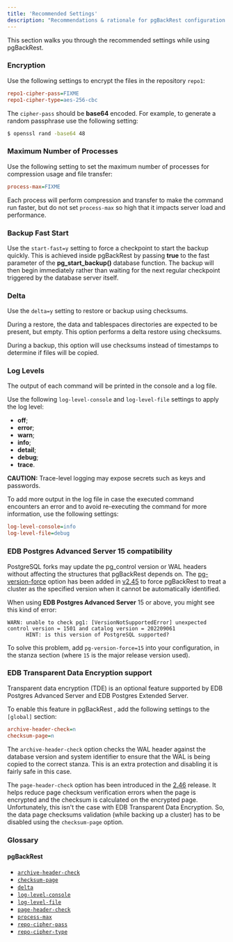 ```yaml
---
title: 'Recommended Settings'
description: "Recommendations & rationale for pgBackRest configuration settings"
---
```


This section walks you through the recommended settings while using pgBackRest.

### Encryption

Use the following settings to encrypt the files in the repository `repo1`:

```ini
repo1-cipher-pass=FIXME
repo1-cipher-type=aes-256-cbc
```

The `cipher-pass` should be **base64** encoded. For example, to generate a random passphrase use the following setting:

```bash
$ openssl rand -base64 48
```

### Maximum Number of Processes

Use the following setting to set the maximum number of processes for compression usage and file transfer:

```ini
process-max=FIXME
```

Each process will perform compression and transfer to make the command run faster, but do not set `process-max` so high that it impacts server load and performance.

### Backup Fast Start

Use the `start-fast=y` setting to force a checkpoint to start the backup quickly. This is achieved inside pgBackRest by passing **true** to the fast parameter of the **pg_start_backup()** database function. The backup will then begin immediately rather than waiting for the next regular checkpoint triggered by the database server itself.

### Delta

Use the `delta=y` setting to restore or backup using checksums.

During a restore, the data and tablespaces directories are expected to be present, but empty. This option performs a delta restore using checksums.

During a backup, this option will use checksums instead of timestamps to determine if files will be copied.

### Log Levels

The output of each command will be printed in the console and a log file.

Use the following `log-level-console` and `log-level-file` settings to apply the log level:

- **off**;
- **error**;
- **warn**;
- **info**;
- **detail**;
- **debug**;
- **trace**.

**CAUTION:** Trace-level logging may expose secrets such as keys and passwords.

To add more output in the log file in case the executed command encounters an error and to avoid re-executing the command for more information, use the following settings:

```ini
log-level-console=info
log-level-file=debug
```

### EDB Postgres Advanced Server 15 compatibility

PostgreSQL forks may update the pg_control version or WAL headers without affecting the structures that pgBackRest depends on. The [pg-version-force](https://github.com/pgbackrest/pgbackrest/commit/740c2258e36613b1b4e76bab452d0e610a399e7f) option has been added in [v2.45](https://github.com/pgbackrest/pgbackrest/releases/tag/release/2.45) to force pgBackRest to treat a cluster as the specified version when it cannot be automatically identified.

When using **EDB Postgres Advanced Server** 15 or above, you might see this kind of error:

```
WARN: unable to check pg1: [VersionNotSupportedError] unexpected control version = 1501 and catalog version = 202209061
      HINT: is this version of PostgreSQL supported?
```

To solve this problem, add `pg-version-force=15` into your configuration, in the stanza section (where `15` is the major release version used).

### EDB Transparent Data Encryption support

Transparent data encryption (TDE) is an optional feature supported by EDB Postgres Advanced Server and EDB Postgres Extended Server.

To enable this feature in pgBackRest , add the following settings to the `[global]` section:

```ini
archive-header-check=n
checksum-page=n
```

The `archive-header-check` option checks the WAL header against the database version and system identifier to ensure that the WAL is being copied to the correct stanza. This is an extra protection and disabling it is fairly safe in this case.

The `page-header-check` option has been introduced in the [2.46](https://github.com/pgbackrest/pgbackrest/commit/f5e6bc26983396ec51c6579aade37db39807f3a5) release. It helps reduce page checksum verification errors when the page is encrypted and the checksum is calculated on the encrypted page. Unfortunately, this isn't the case with EDB Transparent Data Encryption. So, the data page checksums validation (while backing up a cluster) has to be disabled using the `checksum-page` option.


### Glossary

#### pgBackRest

* [`archive-header-check`](https://pgbackrest.org/configuration.html#section-maintainer/option-archive-header-check)
* [`checksum-page`](https://pgbackrest.org/configuration.html#section-backup/option-checksum-page)
* [`delta`](https://pgbackrest.org/configuration.html#section-general/option-delta)
* [`log-level-console`](https://pgbackrest.org/configuration.html#section-log/option-log-level-console)
* [`log-level-file`](https://pgbackrest.org/configuration.html#section-log/option-log-level-file)
* [`page-header-check`](https://pgbackrest.org/configuration.html#section-maintainer/option-page-header-check)
* [`process-max`](https://pgbackrest.org/configuration.html#section-general/option-process-max)
* [`repo-cipher-pass`](https://pgbackrest.org/configuration.html#section-repository/option-repo-cipher-pass)
* [`repo-cipher-type`](https://pgbackrest.org/configuration.html#section-repository/option-repo-cipher-type)
